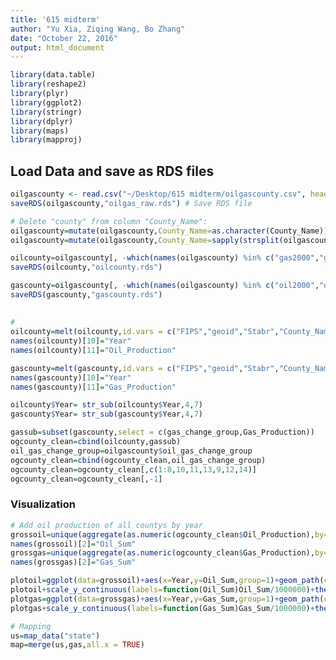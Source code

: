 ```yaml
---
title: '615 midterm'
author: "Yu Xia, Ziqing Wang, Bo Zhang"
date: "October 22, 2016"
output: html_document
---
```


```r
library(data.table)
library(reshape2)
library(plyr)
library(ggplot2)
library(stringr)
library(dplyr)
library(maps)
library(mapproj)
```

## Load Data and save as RDS files
```r
oilgascounty <- read.csv("~/Desktop/615 midterm/oilgascounty.csv", header=TRUE) # Load raw data
saveRDS(oilgascounty,"oilgas_raw.rds") # Save RDS file

# Delete "county" from column "County_Name":
oilgascounty=mutate(oilgascounty,County_Name=as.character(County_Name)) 
oilgascounty=mutate(oilgascounty,County_Name=sapply(strsplit(oilgascounty$County_Name,split = ' ', fixed = TRUE),function(x) (x[1])))

oilcounty=oilgascounty[, -which(names(oilgascounty) %in% c("gas2000","gas2001","gas2002","gas2003","gas2004","gas2005","gas2006","gas2007","gas2008","gas2009","gas2010","gas2011","gas_change_group","oil_gas_change_group"))] # Create a new subset which only consists of oil productions.
saveRDS(oilcounty,"oilcounty.rds")

gascounty=oilgascounty[, -which(names(oilgascounty) %in% c("oil2000","oil2001","oil2002","oil2003","oil2004","oil2005","oil2006","oil2007","oil2008","oil2009","oil2010","oil2011","oil_change_group","oil_gas_change_group"))] # Create a new subset which only consists of gas productions.
saveRDS(gascounty,"gascounty.rds")
```

## 
```r
# 
oilcounty=melt(oilcounty,id.vars = c("FIPS","geoid","Stabr","County_Name","Rural_Urban_Continuum_Code_2013","Urban_Influence_2013","Metro_Nonmetro_2013","Metro_Micro_Noncore_2013","oil_change_group"))
names(oilcounty)[10]="Year"
names(oilcounty)[11]="Oil_Production"

gascounty=melt(gascounty,id.vars = c("FIPS","geoid","Stabr","County_Name","Rural_Urban_Continuum_Code_2013","Urban_Influence_2013","Metro_Nonmetro_2013","Metro_Micro_Noncore_2013","gas_change_group"))
names(gascounty)[10]="Year"
names(gascounty)[11]="Gas_Production"

oilcounty$Year= str_sub(oilcounty$Year,4,7)
gascounty$Year= str_sub(gascounty$Year,4,7)

gassub=subset(gascounty,select = c(gas_change_group,Gas_Production))
ogcounty_clean=cbind(oilcounty,gassub)
oil_gas_change_group=oilgascounty$oil_gas_change_group
ogcounty_clean=cbind(ogcounty_clean,oil_gas_change_group)
ogcounty_clean=ogcounty_clean[,c(1:8,10,11,13,9,12,14)]
ogcounty_clean=ogcounty_clean[,-1]

```

### Visualization
```r
# Add oil production of all countys by year
grossoil=unique(aggregate(as.numeric(ogcounty_clean$Oil_Production),by= list(Year=ogcounty_clean$Year),FUN=sum))
names(grossoil)[2]="Oil_Sum"
grossgas=unique(aggregate(as.numeric(ogcounty_clean$Gas_Production),by= list(Year=ogcounty_clean$Year), FUN=sum))
names(grossgas)[2]="Gas_Sum"

plotoil=ggplot(data=grossoil)+aes(x=Year,y=Oil_Sum,group=1)+geom_path(col="red")+ggtitle("Gross production of Oil")+geom_point()
plotoil+scale_y_continuous(labels=function(Oil_Sum)Oil_Sum/1000000)+theme(axis.title=element_text(size=10))
plotgas=ggplot(data=grossgas)+aes(x=Year,y=Gas_Sum,group=1)+geom_path(col="blue")+ggtitle("Gross production of Gas")+geom_point()
plotgas+scale_y_continuous(labels=function(Gas_Sum)Gas_Sum/1000000)+theme(axis.title=element_text(size=10))

# Mapping
us=map_data("state")
map=merge(us,gas,all.x = TRUE)


```

